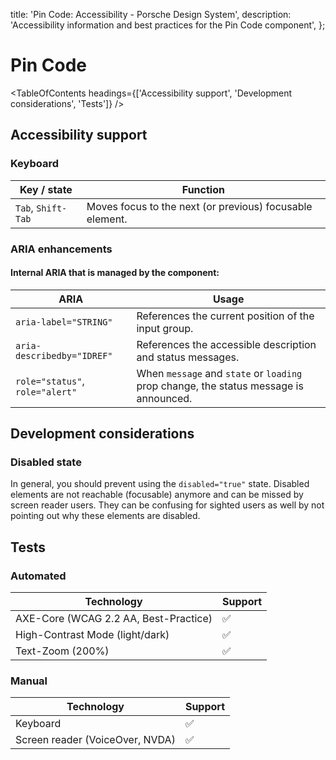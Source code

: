 
  title: 'Pin Code: Accessibility - Porsche Design System',
  description: 'Accessibility information and best practices for the Pin Code component',
};

# Pin Code <ComponentStatus tagName="p-pin-code"></ComponentStatus>

<TableOfContents headings={['Accessibility support', 'Development considerations', 'Tests']} />

## Accessibility support

### Keyboard

| Key / state        | Function                                                 |
| ------------------ | -------------------------------------------------------- |
| `Tab`, `Shift-Tab` | Moves focus to the next (or previous) focusable element. |

### ARIA enhancements

#### Internal **ARIA** that is managed by the component:

| ARIA                            | Usage                                                                                 |
| ------------------------------- | ------------------------------------------------------------------------------------- |
| `aria-label="STRING"`           | References the current position of the input group.                                   |
| `aria-describedby="IDREF"`      | References the accessible description and status messages.                            |
| `role="status"`, `role="alert"` | When `message` and `state` or `loading` prop change, the status message is announced. |

## Development considerations

### Disabled state

In general, you should prevent using the `disabled="true"` state. Disabled elements are not reachable (focusable)
anymore and can be missed by screen reader users. They can be confusing for sighted users as well by not pointing out
why these elements are disabled.

## Tests

### Automated

| Technology                            | Support |
| ------------------------------------- | ------- |
| AXE-Core (WCAG 2.2 AA, Best-Practice) | ✅      |
| High-Contrast Mode (light/dark)       | ✅      |
| Text-Zoom (200%)                      | ✅      |

### Manual

| Technology                      | Support |
| ------------------------------- | ------- |
| Keyboard                        | ✅      |
| Screen reader (VoiceOver, NVDA) | ✅      |
